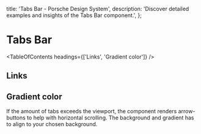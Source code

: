 
  title: 'Tabs Bar - Porsche Design System',
  description: 'Discover detailed examples and insights of the Tabs Bar component.',
};

# Tabs Bar <ComponentStatus tagName="p-tabs-bar"></ComponentStatus>

<TableOfContents headings={['Links', 'Gradient color']} />

## Links

<ComponentStory story={tabsBarStoryLinks} />

## Gradient color

If the amount of tabs exceeds the viewport, the component renders arrow-buttons to help with horizontal scrolling. The
background and gradient has to align to your chosen background.

<ComponentStory story={tabsBarStoryGradient} backgroundColor="surface" />
